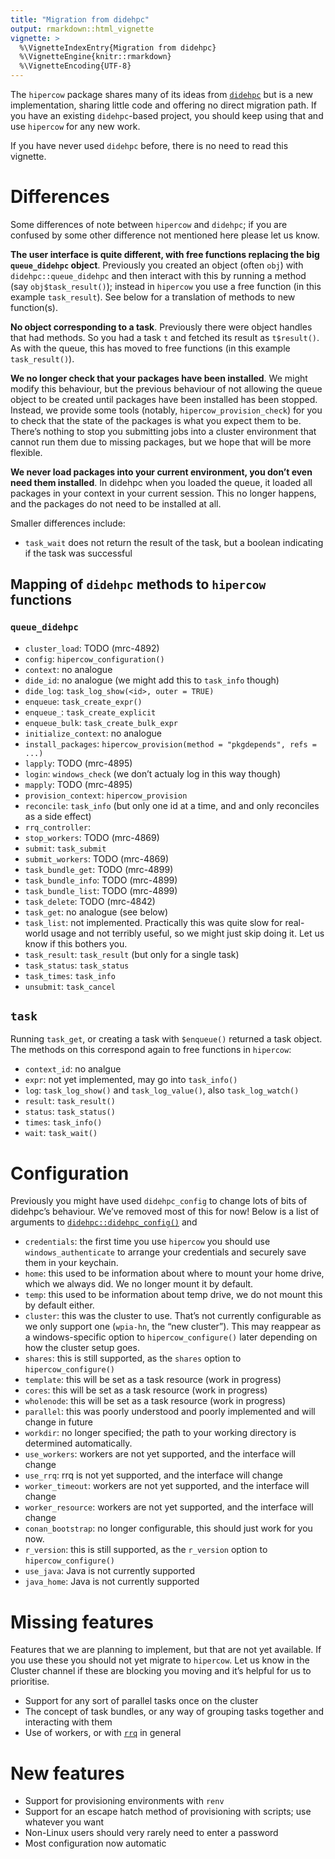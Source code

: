 ```yaml
---
title: "Migration from didehpc"
output: rmarkdown::html_vignette
vignette: >
  %\VignetteIndexEntry{Migration from didehpc}
  %\VignetteEngine{knitr::rmarkdown}
  %\VignetteEncoding{UTF-8}
---
```


The `hipercow` package shares many of its ideas from [`didehpc`](https://mrc-ide.github.io/didehpc/) but is a new implementation, sharing little code and offering no direct migration path.  If you have an existing `didehpc`-based project, you should keep using that and use `hipercow` for any new work.

If you have never used `didehpc` before, there is no need to read this vignette.

# Differences

Some differences of note between `hipercow` and `didehpc`; if you are confused by some other difference not mentioned here please let us know.

**The user interface is quite different, with free functions replacing the big `queue_didehpc` object**.  Previously you created an object (often `obj`) with `didehpc::queue_didehpc` and then interact with this by running a method (say `obj$task_result()`); instead in `hipercow` you use a free function (in this example `task_result`). See below for a translation of methods to new function(s).

**No object corresponding to a task**. Previously there were object handles that had methods. So you had a task `t` and fetched its result as `t$result()`. As with the queue, this has moved to free functions (in this example `task_result()`).

**We no longer check that your packages have been installed**. We might modify this behaviour, but the previous behaviour of not allowing the queue object to be created until packages have been installed has been stopped.  Instead, we provide some tools (notably, `hipercow_provision_check`) for you to check that the state of the packages is what you expect them to be. There's nothing to stop you submitting jobs into a cluster environment that cannot run them due to missing packages, but we hope that will be more flexible.

**We never load packages into your current environment, you don't even need them installed**. In didehpc when you loaded the queue, it loaded all packages in your context in your current session. This no longer happens, and the packages do not need to be installed at all.

Smaller differences include:

* `task_wait` does not return the result of the task, but a boolean indicating if the task was successful

## Mapping of `didehpc` methods to `hipercow` functions

### `queue_didehpc`

* `cluster_load`: TODO (mrc-4892)
* `config`: `hipercow_configuration()`
* `context`: no analogue
* `dide_id`: no analogue (we might add this to `task_info` though)
* `dide_log`: `task_log_show(<id>, outer = TRUE)`
* `enqueue`: `task_create_expr()`
* `enqueue_`: `task_create_explicit`
* `enqueue_bulk`: `task_create_bulk_expr`
* `initialize_context`: no analogue
* `install_packages`: `hipercow_provision(method = "pkgdepends", refs = ...)`
* `lapply`: TODO (mrc-4895)
* `login`: `windows_check` (we don't actualy log in this way though)
* `mapply`: TODO (mrc-4895)
* `provision_context`: `hipercow_provision`
* `reconcile`: `task_info` (but only one id at a time, and and only reconciles as a side effect)
* `rrq_controller`: 
* `stop_workers`: TODO (mrc-4869)
* `submit`: `task_submit`
* `submit_workers`: TODO (mrc-4869)
* `task_bundle_get`: TODO (mrc-4899)
* `task_bundle_info`: TODO (mrc-4899)
* `task_bundle_list`: TODO (mrc-4899)
* `task_delete`: TODO (mrc-4842)
* `task_get`: no analogue (see below)
* `task_list`: not implemented. Practically this was quite slow for real-world usage and not terribly useful, so we might just skip doing it. Let us know if this bothers you.
* `task_result`: `task_result` (but only for a single task)
* `task_status`: `task_status`
* `task_times`: `task_info`
* `unsubmit`: `task_cancel`

## `task`

Running `task_get`, or creating a task with `$enqueue()` returned a task object. The methods on this correspond again to free functions in `hipercow`:

* `context_id`: no analgue
* `expr`: not yet implemented, may go into `task_info()`
* `log`: `task_log_show()` and `task_log_value()`, also `task_log_watch()`
* `result`: `task_result()`
* `status`: `task_status()`
* `times`: `task_info()`
* `wait`: `task_wait()`

# Configuration

Previously you might have used `didehpc_config` to change lots of bits of didehpc's behaviour. We've removed most of this for now!  Below is a list of arguments to [`didehpc::didehpc_config()`](https://mrc-ide.github.io/didehpc/reference/didehpc_config.html) and 

* `credentials`: the first time you use `hipercow` you should use `windows_authenticate` to arrange your credentials and securely save them in your keychain.
* `home`: this used to be information about where to mount your home drive, which we always did. We no longer mount it by default.
* `temp`: this used to be information about temp drive, we do not mount this by default either.
* `cluster`: this was the cluster to use. That's not currently configurable as we only support one (`wpia-hn`, the "new cluster"). This may reappear as a windows-specific option to `hipercow_configure()` later depending on how the cluster setup goes.
* `shares`: this is still supported, as the `shares` option to `hipercow_configure()`
* `template`: this will be set as a task resource (work in progress)
* `cores`: this will be set as a task resource (work in progress)
* `wholenode`: this will be set as a task resource (work in progress)
* `parallel`: this was poorly understood and poorly implemented and will change in future
* `workdir`: no longer specified; the path to your working directory is determined automatically.
* `use_workers`: workers are not yet supported, and the interface will change
* `use_rrq`: rrq is not yet supported, and the interface will change
* `worker_timeout`: workers are not yet supported, and the interface will change
* `worker_resource`: workers are not yet supported, and the interface will change
* `conan_bootstrap`: no longer configurable, this should just work for you now.
* `r_version`: this is still supported, as the `r_version` option to `hipercow_configure()`
* `use_java`: Java is not currently supported
* `java_home`: Java is not currently supported

# Missing features

Features that we are planning to implement, but that are not yet available.  If you use these you should not yet migrate to `hipercow`.  Let us know in the Cluster channel if these are blocking you moving and it's helpful for us to prioritise.

* Support for any sort of parallel tasks once on the cluster
* The concept of task bundles, or any way of grouping tasks together and interacting with them
* Use of workers, or with [`rrq`](https://mrc-ide.github.io/rrq) in general

# New features

* Support for provisioning environments with `renv`
* Support for an escape hatch method of provisioning with scripts; use whatever you want
* Non-Linux users should very rarely need to enter a password
* Most configuration now automatic
